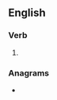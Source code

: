 ==English==

===Verb===
{{head|en|verb form}}

# {{present participle of|en|creolise|nocat=1}}

===Anagrams===
* {{anagrams|en|a=cegiilnors|recoilings}}